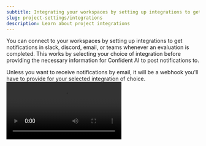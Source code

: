 ```yaml
---
subtitle: Integrating your workspaces by setting up integrations to get notifications in slack, discord, email, or teams in your project.
slug: project-settings/integrations
description: Learn about project integrations
---
```


You can connect to your workspaces by setting up integrations to get notifications in slack, discord, email, or teams whenever an evaluation is completed. This works by selecting your choice of integration before providing the necessary information for Confident AI to post notifications to.

<Callout>
  Unless you want to receive notifications by email, it will be a webhook you'll
  have to provide for your selected integration of choice.
</Callout>

<Frame caption="Connect to Slack, Discord, Teams, etc.">
  <video
    src="https://confident-docs.s3.us-east-1.amazonaws.com/project-configuration:setup-integrations.mp4"
    autoPlay
  />
</Frame>

## Select Integration

Go to **Project Settings** > **Integrations** in your project space, and select the integration you wish in the integrations dropdown. The available integrations are:

- Slack (requires webhook URL, learn how to create one [here](https://api.slack.com/messaging/webhooks))
- Discord (requires webhook URL, learn how to create one [here](https://support.discord.com/hc/en-us/articles/228383668-Intro-to-Webhooks))
- Teams (requires webhook URL, learn how to create one [here](https://learn.microsoft.com/en-us/microsoftteams/platform/webhooks-and-connectors/how-to/add-incoming-webhook?tabs=newteams%2Cdotnet))
- Email

For any integrations that are not covered, email support@confident-ai.com.

## Configure Notification Events

<Callout type="info">
  Currently, the only available notification event is "On Test Run End". For
  more events that you need, email support@confident-ai.com.
</Callout>

Toggle on or off the "On Test Run End" event depending on whether you wish to be notified whenever an evaluation completes on Confident AI. You'll still get a notification even if you run evaluations locally vis DeepEval.

Once you're done, click **Save**.
